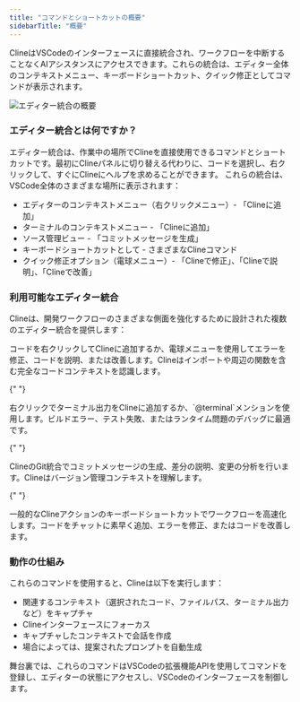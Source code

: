 ```yaml
---
title: "コマンドとショートカットの概要"
sidebarTitle: "概要"
---
```


ClineはVSCodeのインターフェースに直接統合され、ワークフローを中断することなくAIアシスタンスにアクセスできます。これらの統合は、エディター全体のコンテキストメニュー、キーボードショートカット、クイック修正としてコマンドが表示されます。

<Frame>
	<img
		src="https://storage.googleapis.com/cline_public_images/docs/assets/editor-integration.png"
		alt="エディター統合の概要"
	/>
</Frame>

### エディター統合とは何ですか？

エディター統合は、作業中の場所でClineを直接使用できるコマンドとショートカットです。最初にClineパネルに切り替える代わりに、コードを選択し、右クリックして、すぐにClineにヘルプを求めることができます。
これらの統合は、VSCode全体のさまざまな場所に表示されます：

-   エディターのコンテキストメニュー（右クリックメニュー）- 「Clineに追加」
-   ターミナルのコンテキストメニュー - 「Clineに追加」
-   ソース管理ビュー - 「コミットメッセージを生成」
-   キーボードショートカットとして - さまざまなClineコマンド
-   クイック修正オプション（電球メニュー）- 「Clineで修正」、「Clineで説明」、「Clineで改善」

### 利用可能なエディター統合

Clineは、開発ワークフローのさまざまな側面を強化するために設計された複数のエディター統合を提供します：

<Columns cols={2}>
  <Card title="コードコマンド" icon="code" href="/features/commands-and-shortcuts/code-commands">
    コードを右クリックしてClineに追加するか、電球メニューを使用してエラーを修正、コードを説明、または改善します。Clineはインポートや周辺の関数を含む完全なコードコンテキストを認識します。
  </Card>

{" "}

<Card title="ターミナル統合" icon="terminal" href="/features/commands-and-shortcuts/terminal-integration">
	右クリックでターミナル出力をClineに追加するか、`@terminal`メンションを使用します。ビルドエラー、テスト失敗、またはランタイム問題のデバッグに最適です。
</Card>

{" "}

<Card title="Git統合" icon="code-branch" href="/features/commands-and-shortcuts/git-integration">
	ClineのGit統合でコミットメッセージの生成、差分の説明、変更の分析を行います。Clineはバージョン管理コンテキストを理解します。
</Card>

{" "}

<Card title="キーボードショートカット" icon="keyboard" href="/features/commands-and-shortcuts/keyboard-shortcuts">
	一般的なClineアクションのキーボードショートカットでワークフローを高速化します。コードをチャットに素早く追加、エラーを修正、またはコードを改善します。
</Card>
</Columns>

### 動作の仕組み

これらのコマンドを使用すると、Clineは以下を実行します：

-   関連するコンテキスト（選択されたコード、ファイルパス、ターミナル出力など）をキャプチャ
-   Clineインターフェースにフォーカス
-   キャプチャしたコンテキストで会話を作成
-   場合によっては、提案されたプロンプトを自動生成

舞台裏では、これらのコマンドはVSCodeの拡張機能APIを使用してコマンドを登録し、エディターの状態にアクセスし、VSCodeのインターフェースを制御します。
